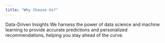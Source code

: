 ```yaml
---
title: "Why Choose Us?"
---
```




Data-Driven Insights
We harness the power of data science and machine learning to provide accurate predictions and personalized recommendations, helping you stay ahead of the curve.